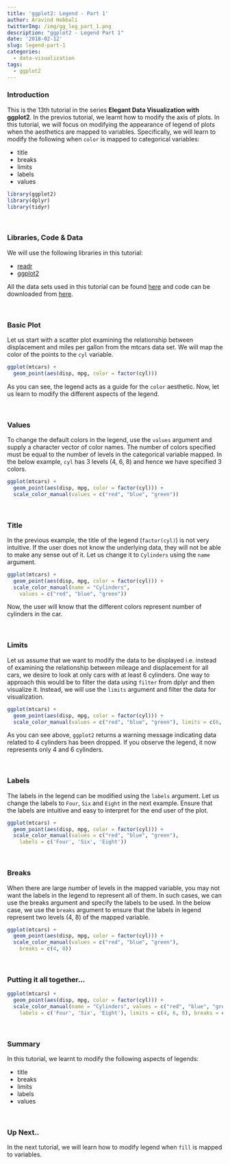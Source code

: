 ```yaml
---
title: 'ggplot2: Legend - Part 1'
author: Aravind Hebbali
twitterImg: /img/gg_leg_part_1.png
description: "ggplot2 - Legend Part 1"
date: '2018-02-12'
slug: legend-part-1
categories:
  - data-visualization
tags:
  - ggplot2
---
```


### Introduction

This is the 13th tutorial in the series **Elegant Data Visualization with 
ggplot2**. In the previos tutorial, we learnt how to modify the axis of plots. In 
this tutorial, we will focus on modifying the appearance of legend of plots when 
the aesthetics are mapped to variables. Specifically, we will learn to modify 
the following when `color` is mapped to categorical variables:

- title
- breaks
- limits
- labels
- values

```r
library(ggplot2)
library(dplyr)
library(tidyr)
```

<br>

### Libraries, Code & Data

We will use the following libraries in this tutorial:

- [readr](https://readr.tidyverse.org/)
- [ggplot2](https://ggplot2.tidyverse.org/)

All the data sets used in this tutorial can be found [here](https://github.com/rsquaredacademy/datasets) 
and code can be downloaded from [here](https://gist.github.com/rsquaredacademy/f099b954fa8f5a84cd8e5a2a031f91db).

<br>

### Basic Plot

Let us start with a scatter plot examining the relationship between displacement
and miles per gallon from the mtcars data set. We will map the color of the points
to the `cyl` variable. 

```r
ggplot(mtcars) +
  geom_point(aes(disp, mpg, color = factor(cyl)))
```

As you can see, the legend acts as a guide for the `color` aesthetic. Now, let 
us learn to modify the different aspects of the legend.

<br>

### Values

To change the default colors in the legend, use the `values` argument and
supply a character vector of color names. The number of colors specified 
must be equal to the number of levels in the categorical variable mapped.
In the below example, `cyl` has 3 levels (4, 6, 8) and hence we have specified
3 colors.

```r
ggplot(mtcars) +
  geom_point(aes(disp, mpg, color = factor(cyl))) +
  scale_color_manual(values = c("red", "blue", "green"))
```

<br>

### Title

In the previous example, the title of the legend (`factor(cyl)`) is not very
intuitive. If the user does not know the underlying data, they will not be able
to make any sense out of it. Let us change it to `Cylinders` using the `name`
argument.

```r
ggplot(mtcars) +
  geom_point(aes(disp, mpg, color = factor(cyl))) +
  scale_color_manual(name = "Cylinders", 
    values = c("red", "blue", "green"))
```

Now, the user will know that the different colors represent number of cylinders in
the car.

<br>

### Limits

Let us assume that we want to modify the data to be displayed i.e. instead of 
examining the relationship between mileage and displacement for all cars, we 
desire to look at only cars with at least 6 cylinders. One way to approach this
would be to filter the data using `filter` from dplyr and then visualize it. 
Instead, we will use the `limits` argument and filter the data for visualization.

```r
ggplot(mtcars) +
  geom_point(aes(disp, mpg, color = factor(cyl))) +
  scale_color_manual(values = c("red", "blue", "green"), limits = c(6, 8))
```

As you can see above, `ggplot2` returns a warning message indicating data related
to 4 cylinders has been dropped. If you observe the legend, it now represents 
only 4 and 6 cylinders.

<br>

### Labels

The labels in the legend can be modified using the `labels` argument. Let us 
change the labels to `Four`, `Six` and `Eight` in the next example. Ensure that
the labels are intuitive and easy to interpret for the end user of the plot.

```r
ggplot(mtcars) +
  geom_point(aes(disp, mpg, color = factor(cyl))) +
  scale_color_manual(values = c("red", "blue", "green"),
    labels = c('Four', 'Six', 'Eight'))
```

<br>

### Breaks

When there are large number of levels in the mapped variable, you may not 
want the labels in the legend to represent all of them. In such cases, we can 
use the breaks argument and specify the labels to be used. In the below case, 
we use the `breaks` argument to ensure that the labels in legend represent 
two levels (4, 8) of the mapped variable.

```r
ggplot(mtcars) +
  geom_point(aes(disp, mpg, color = factor(cyl))) +
  scale_color_manual(values = c("red", "blue", "green"),
    breaks = c(4, 8))
```

<br>

### Putting it all together...

```r
ggplot(mtcars) +
  geom_point(aes(disp, mpg, color = factor(cyl))) +
  scale_color_manual(name = "Cylinders", values = c("red", "blue", "green"),
    labels = c('Four', 'Six', 'Eight'), limits = c(4, 6, 8), breaks = c(4, 6, 8))
```

<br>

### Summary

In this tutorial, we learnt to modify the following aspects of legends: 

- title
- breaks
- limits
- labels
- values

<br>

### Up Next..

In the next tutorial, we will learn how to modify legend when `fill` is mapped to variables.

<br>